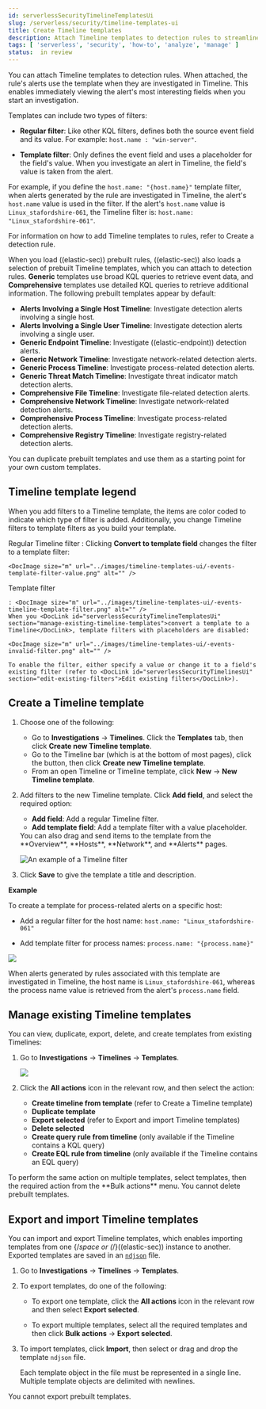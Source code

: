 ```yaml
---
id: serverlessSecurityTimelineTemplatesUi
slug: /serverless/security/timeline-templates-ui
title: Create Timeline templates
description: Attach Timeline templates to detection rules to streamline investigations.
tags: [ 'serverless', 'security', 'how-to', 'analyze', 'manage' ]
status:  in review
---
```


<DocBadge template="technical preview" />
<div id="timeline-templates-ui"></div>

You can attach Timeline templates to detection rules. When attached, the rule's alerts use the template when they are investigated in Timeline. This enables immediately viewing the alert's most interesting fields when you start an investigation.

Templates can include two types of filters:

* **Regular filter**: Like other KQL filters, defines both the source event field and its value. For example: `host.name : "win-server"`.

* **Template filter**: Only defines the event field and uses a placeholder
    for the field's value. When you investigate an alert in Timeline, the field's value is taken from the alert.

For example, if you define the `host.name: "{host.name}"` template filter, when alerts generated by the rule are investigated in Timeline, the alert's
`host.name` value is used in the filter. If the alert's `host.name` value is
`Linux_stafordshire-061`, the Timeline filter is:
`host.name: "Linux_stafordshire-061"`.

<DocCallOut title="Note">
For information on how to add Timeline templates to rules, refer to <DocLink id="serverlessSecurityRulesUiCreate">Create a detection rule</DocLink>.
</DocCallOut>

When you load ((elastic-sec)) prebuilt rules, ((elastic-sec)) also loads a selection of prebuilt Timeline templates, which you can attach to detection rules. **Generic** templates use broad KQL queries to retrieve event data, and **Comprehensive** templates use detailed KQL queries to retrieve additional information. The following prebuilt templates appear by default:

* **Alerts Involving a Single Host Timeline**: Investigate detection alerts involving a single host.
* **Alerts Involving a Single User Timeline**: Investigate detection alerts involving a single user.
* **Generic Endpoint Timeline**: Investigate ((elastic-endpoint)) detection alerts.
* **Generic Network Timeline**: Investigate network-related detection alerts.
* **Generic Process Timeline**: Investigate process-related detection alerts.
* **Generic Threat Match Timeline**: Investigate threat indicator match detection alerts.
* **Comprehensive File Timeline**: Investigate file-related detection alerts.
* **Comprehensive Network Timeline**: Investigate network-related detection alerts.
* **Comprehensive Process Timeline**: Investigate process-related detection alerts.
* **Comprehensive Registry Timeline**: Investigate registry-related detection alerts.

<DocCallOut title="Tip">
You can <DocLink id="serverlessSecurityTimelineTemplatesUi" section="manage-existing-timeline-templates">duplicate prebuilt templates</DocLink> and use them as
a starting point for your own custom templates.
</DocCallOut>

<div id="template-legend-ui"></div>

## Timeline template legend

When you add filters to a Timeline template, the items are color coded to
indicate which type of filter is added. Additionally, you change Timeline
filters to template filters as you build your template.

Regular Timeline filter 
    : Clicking **Convert to template field** changes the filter to a template filter:

    <DocImage size="m" url="../images/timeline-templates-ui/-events-template-filter-value.png" alt="" />

Template filter 

    : <DocImage size="m" url="../images/timeline-templates-ui/-events-timeline-template-filter.png" alt="" />  
    When you <DocLink id="serverlessSecurityTimelineTemplatesUi" section="manage-existing-timeline-templates">convert a template to a Timeline</DocLink>, template filters with placeholders are disabled:

    <DocImage size="m" url="../images/timeline-templates-ui/-events-invalid-filter.png" alt="" />

    To enable the filter, either specify a value or change it to a field's existing filter (refer to <DocLink id="serverlessSecurityTimelinesUi" section="edit-existing-filters">Edit existing filters</DocLink>).

<div id="create-timeline-template"></div>

## Create a Timeline template

1. Choose one of the following:
   * Go to **Investigations** → **Timelines**. Click the **Templates** tab, then click **Create new Timeline template**.
   * Go to the Timeline bar (which is at the bottom of most pages), click the <DocIcon type="plusInCircle" title="New Timeline" /> button, then click **Create new Timeline template**.
   * From an open Timeline or Timeline template, click **New** → **New Timeline template**.

1. Add filters to the new Timeline template. Click **Add field**, and select the required option:

    * **Add field**: Add a regular Timeline filter.
    * **Add template field**: Add a template filter with a value placeholder.

    <DocCallOut title="Tip">
    You can also drag and send items to the template from the **Overview**, **Hosts**, **Network**, and **Alerts** pages.
    </DocCallOut>

    ![An example of a Timeline filter](../images/timeline-templates-ui/-events-create-a-timeline-filter.png)

1. Click **Save** to give the template a title and description.

**Example**

To create a template for process-related alerts on a specific host:

* Add a regular filter for the host name:
    `host.name: "Linux_stafordshire-061"`

* Add template filter for process names: `process.name: "{process.name}"`

![](../images/timeline-templates-ui/-events-template-query-example.png)

When alerts generated by rules associated with this template are investigated
in Timeline, the host name is `Linux_stafordshire-061`, whereas the process name
value is retrieved from the alert's `process.name` field.

<div id="man-templates-ui"></div>

## Manage existing Timeline templates

You can view, duplicate, export, delete, and create templates from existing Timelines:

1. Go to **Investigations** → **Timelines** → **Templates**.

    ![](../images/timeline-templates-ui/-events-all-actions-timeline-ui.png)

1. Click the **All actions** icon in the relevant row, and then select the action:

    * **Create timeline from template** (refer to <DocLink id="serverlessSecurityTimelineTemplatesUi" section="create-a-timeline-template">Create a Timeline template</DocLink>)
    * **Duplicate template**
    * **Export selected** (refer to <DocLink id="serverlessSecurityTimelineTemplatesUi" section="export-and-import-timeline-templates">Export and import Timeline templates</DocLink>)
    * **Delete selected**
    * **Create query rule from timeline** (only available if the Timeline contains a KQL query)
    * **Create EQL rule from timeline** (only available if the Timeline contains an EQL query)

<DocCallOut title="Tip">
To perform the same action on multiple templates, select templates, then the required action from the **Bulk actions** menu.
</DocCallOut>

<DocCallOut title="Note">
You cannot delete prebuilt templates.
</DocCallOut>

<div id="import-export-timeline-templates"></div>

## Export and import Timeline templates

You can import and export Timeline templates, which enables importing templates from one {/*space or (*/}((elastic-sec)) instance to another. Exported templates are saved in an [`ndjson`](http://ndjson.org) file.

1. Go to **Investigations** → **Timelines** → **Templates**.
1. To export templates, do one of the following:

    * To export one template, click the **All actions** icon in the relevant row and then select **Export selected**.

    * To export multiple templates, select all the required templates and then click **Bulk actions** → **Export selected**.

1. To import templates, click **Import**, then select or drag and drop the template `ndjson` file.

    <DocCallOut title="Note">
    Each template object in the file must be represented in a single line.
    Multiple template objects are delimited with newlines.
    </DocCallOut>

<DocCallOut title="Note">
You cannot export prebuilt templates.
</DocCallOut>

